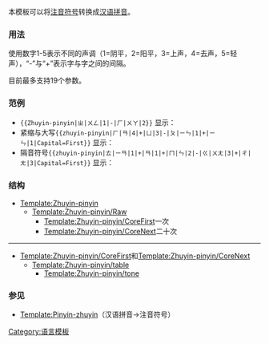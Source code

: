<includeonly><!-- 在這裡加入模板的保護標識 --></includeonly><noinclude>{{template doc page viewed directly}}</noinclude>
本模板可以将[[注音符号]]转换成[[汉语拼音]]。

=== 用法 ===
使用数字1-5表示不同的声调（1=阴平，2=阳平，3=上声，4=去声，5=轻声），“-”与“+”表示字与字之间的间隔。

目前最多支持19个参数。

===范例===
*<tt><nowiki>{{Zhuyin-pinyin|ㄓ|ㄨㄥ|1|-|ㄏ|ㄨㄚ|2}}</nowiki></tt> 显示：{{Zhuyin-pinyin|ㄓ|ㄨㄥ|1|-|ㄏ|ㄨㄚ|2}}
*紧缩与大写<tt><nowiki>{{zhuyin-pinyin|ㄏ|ㄢ|4|+|ㄩ|3|-|ㄆ|ㄧㄣ|1|+|ㄧㄣ|1|Capital=First}}</nowiki></tt> 显示：{{zhuyin-pinyin|ㄏ|ㄢ|4|+|ㄩ|3|-|ㄆ|ㄧㄣ|1|+|ㄧㄣ|1|Capital=First}}
*隔音符号<tt><nowiki>{{zhuyin-pinyin|ㄊ|ㄧㄢ|1|+|ㄢ|1|+|ㄇ|ㄣ|2|-|ㄍ|ㄨㄤ|3|+|ㄔ|ㄤ|3|Capital=First}}</nowiki></tt> 显示：{{zhuyin-pinyin|ㄊ|ㄧㄢ|1|+|ㄢ|1|+|ㄇ|ㄣ|2|-|ㄍ|ㄨㄤ|3|+|ㄔ|ㄤ|3|1|Capital=First}}

===结构===
*[[Template:Zhuyin-pinyin]]
**[[Template:Zhuyin-pinyin/Raw]]
***[[Template:Zhuyin-pinyin/CoreFirst]]一次
***[[Template:Zhuyin-pinyin/CoreNext]]二十次
----
*[[Template:Zhuyin-pinyin/CoreFirst]]和[[Template:Zhuyin-pinyin/CoreNext]]
**[[Template:Zhuyin-pinyin/table]]
***[[Template:Zhuyin-pinyin/tone]]

=== 参见 ===
* [[Template:Pinyin-zhuyin]]（汉语拼音→注音符号）<includeonly>
[[Category:语言模板]]
</includeonly>